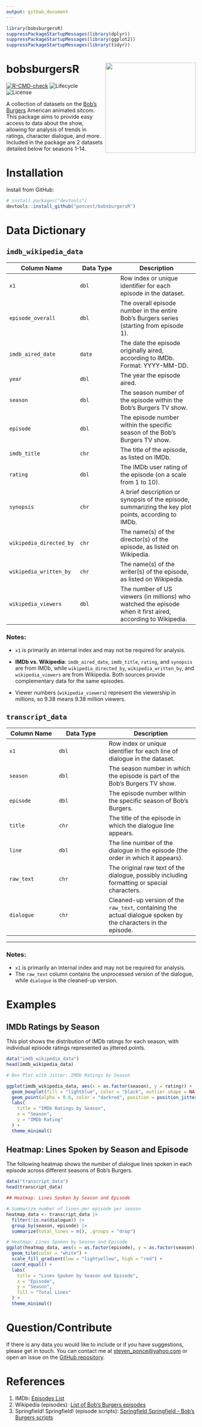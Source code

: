 ```yaml
---
output: github_document
---
```


<!-- README.md is generated from README.Rmd. Please edit that file -->

```r
library(bobsburgersR)
suppressPackageStartupMessages(library(dplyr))
suppressPackageStartupMessages(library(ggplot2))
suppressPackageStartupMessages(library(tidyr))
```


# bobsburgersR <img src="img/bobsburgersR.png" align="right" height="240"/>

[![R-CMD-check](https://github.com/poncest/bobsburgersR/workflows/R-CMD-check/badge.svg)](https://github.com/poncest/bobsburgersR/actions)
![Lifecycle](https://img.shields.io/badge/lifecycle-experimental-orange)
![License](https://img.shields.io/badge/license-MIT-blue.svg)

A collection of datasets on the [Bob's Burgers](https://www.fox.com/bobs-burgers/) American animated sitcom. This package aims to provide easy access to data about the show, allowing for analysis of trends in ratings, character dialogue, and more. Included in the package are 2 datasets detailed below for seasons 1-14.

# Installation

Install from GitHub:

```r
# install.packages("devtools")
devtools::install_github("poncest/bobsburgersR")
```

# Data Dictionary

## `imdb_wikipedia_data`

| Column Name | Data Type | Description |
|-------------------|------------------|-----------------------------------|
| `x1` | `dbl` | Row index or unique identifier for each episode in the dataset. |
| `episode_overall` | `dbl` | The overall episode number in the entire Bob's Burgers series (starting from episode 1). |
| `imdb_aired_date` | `date` | The date the episode originally aired, according to IMDb. Format: YYYY-MM-DD. |
| `year` | `dbl` | The year the episode aired. |
| `season` | `dbl` | The season number of the episode within the Bob's Burgers TV show. |
| `episode` | `dbl` | The episode number within the specific season of the Bob's Burgers TV show. |
| `imdb_title` | `chr` | The title of the episode, as listed on IMDb. |
| `rating` | `dbl` | The IMDb user rating of the episode (on a scale from 1 to 10). |
| `synopsis` | `chr` | A brief description or synopsis of the episode, summarizing the key plot points, according to IMDb. |
| `wikipedia_directed_by` | `chr` | The name(s) of the director(s) of the episode, as listed on Wikipedia. |
| `wikipedia_written_by` | `chr` | The name(s) of the writer(s) of the episode, as listed on Wikipedia. |
| `wikipedia_viewers` | `dbl` | The number of US viewers (in millions) who watched the episode when it first aired, according to Wikipedia. |

### Notes:

-   `x1` is primarily an internal index and may not be required for analysis.

-   **IMDb vs. Wikipedia**: `imdb_aired_date`, `imdb_title`, `rating`, and `synopsis` are from IMDb, while `wikipedia_directed_by`, `wikipedia_written_by`, and `wikipedia_viewers` are from Wikipedia. Both sources provide complementary data for the same episodes.

-   Viewer numbers (`wikipedia_viewers`) represent the viewership in millions, so 9.38 means 9.38 million viewers.



## `transcript_data`

| Column Name | Data Type | Description |
|-------------------|-------------------|----------------------------------|
| `x1` | `dbl` | Row index or unique identifier for each line of dialogue in the dataset. |
| `season` | `dbl` | The season number in which the episode is part of the Bob's Burgers TV show. |
| `episode` | `dbl` | The episode number within the specific season of Bob's Burgers. |
| `title` | `chr` | The title of the episode in which the dialogue line appears. |
| `line` | `dbl` | The line number of the dialogue in the episode (the order in which it appears). |
| `raw_text` | `chr` | The original raw text of the dialogue, possibly including formatting or special characters. |
| `dialogue` | `chr` | Cleaned-up version of the `raw_text`, containing the actual dialogue spoken by the characters in the episode. |

------------------------------------------------------------------------

### Notes:

-   `x1` is primarily an internal index and may not be required for analysis.
-   The `raw_text` column contains the unprocessed version of the dialogue, while `dialogue` is the cleaned-up version.


# Examples

## IMDb Ratings by Season

This plot shows the distribution of IMDb ratings for each season, with individual episode ratings represented as jittered points.

```r
data("imdb_wikipedia_data")
head(imdb_wikipedia_data)

# Box Plot with Jitter: IMDb Ratings by Season

ggplot(imdb_wikipedia_data, aes(x = as.factor(season), y = rating)) +
  geom_boxplot(fill = "lightblue", color = "black", outlier.shape = NA) + # Avoid duplicate points by not showing boxplot outliers
  geom_point(alpha = 0.6, color = "darkred", position = position_jitter(seed = 42, width = 0.2)) +
  labs(
    title = "IMDb Ratings by Season",
    x = "Season",
    y = "IMDb Rating"
  ) +
  theme_minimal()
```

## Heatmap: Lines Spoken by Season and Episode

The following heatmap shows the number of dialogue lines spoken in each episode across different seasons of Bob's Burgers.

```r
data("transcript_data")
head(transcript_data)

## Heatmap: Lines Spoken by Season and Episode

# Summarize number of lines per episode per season
heatmap_data <- transcript_data |>
  filter(!is.na(dialogue)) |>  
  group_by(season, episode) |>
  summarize(total_lines = n(), .groups = "drop") 

# Heatmap: Lines Spoken by Season and Episode
ggplot(heatmap_data, aes(x = as.factor(episode), y = as.factor(season), fill = total_lines)) +
  geom_tile(color = "white") +
  scale_fill_gradient(low = "lightyellow", high = "red") +
  coord_equal() +
  labs(
    title = "Lines Spoken by Season and Episode",
    x = "Episode",
    y = "Season",
    fill = "Total Lines"
  ) +
  theme_minimal()
```

# Question/Contribute

If there is any data you would like to include or if you have suggestions, please get in touch. You can contact me at [steven_ponce\@yahoo.com](mailto:steven_ponce@yahoo.com) or open an issue on the [GitHub repository](https://github.com/poncest/bobsburgersR/issues).

# References

1.  IMDb: [Episodes List](https://www.imdb.com/title/tt1561755/episodes/?season=1)
2.  Wikipedia (episodes): [List of Bob's Burgers episodes](https://en.wikipedia.org/wiki/List_of_Bob%27s_Burgers_episodes#Episodes)
3.  Springfield! Springfield! (episode scripts): [Springfield Springfield - Bob's Burgers scripts](https://www.springfieldspringfield.co.uk/episode_scripts.php?tv-show=bobs-burgers)

